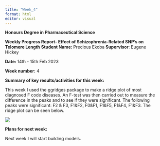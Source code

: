 ---
title: "Week_4"
format: html
editor: visual
---

**Honours Degree in Pharmaceutical Science**

**Weekly Progress Report- Effect of Schizophrenia-Related SNP's on Telomere Length** **Student Name:** Precious Ekoba **Supervisor**: Eugene Hickey

**Date:** 14th - 15th Feb 2023

**Week number:** 4

**Summary of key results/activities for this week:**

This week I used the ggridges package to make a ridge plot of most diagnosed F code diseases. An F-test was then carried out to measure the difference in the peaks and to see if they were significant. The following peaks were significant: F2 & F3, F1&F2, F0&F1, F1&F5, F1&F4, F1&F3. The ridge plot can be seen below.

![](images/image-1483562874.png)

**Plans for next week:**

Next week I will start building models.
